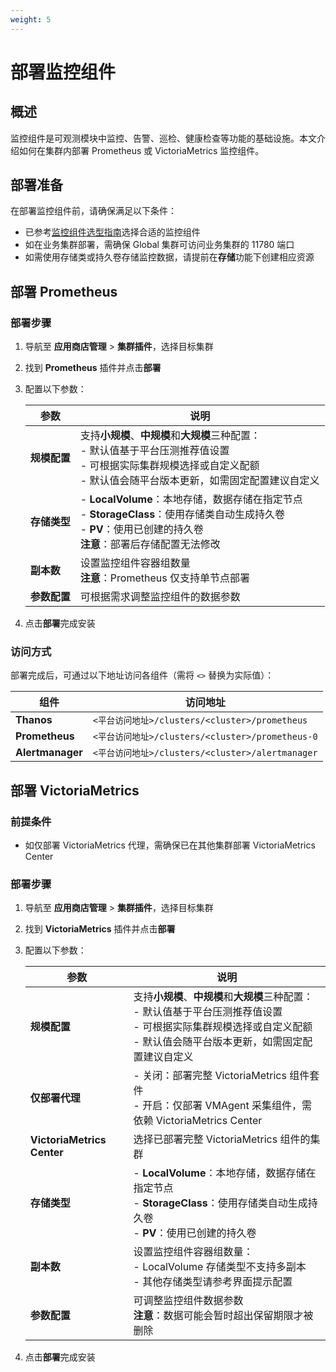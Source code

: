 ```yaml
---
weight: 5
---
```


# 部署监控组件

## 概述

监控组件是可观测模块中监控、告警、巡检、健康检查等功能的基础设施。本文介绍如何在集群内部署 Prometheus 或 VictoriaMetrics 监控组件。

## 部署准备

在部署监控组件前，请确保满足以下条件：

* 已参考[监控组件选型指南](../architecture/component_selection_suggestion.mdx)选择合适的监控组件
* 如在业务集群部署，需确保 Global 集群可访问业务集群的 11780 端口
* 如需使用存储类或持久卷存储监控数据，请提前在**存储**功能下创建相应资源

## 部署 Prometheus

### 部署步骤

1. 导航至 **应用商店管理** > **集群插件**，选择目标集群
2. 找到 **Prometheus** 插件并点击**部署**
3. 配置以下参数：

    | 参数 | 说明 |
    | ---- | ---- |
    | **规模配置** | 支持**小规模**、**中规模**和**大规模**三种配置：<br />- 默认值基于平台压测推荐值设置<br />- 可根据实际集群规模选择或自定义配额<br />- 默认值会随平台版本更新，如需固定配置建议自定义 |
    | **存储类型** | - **LocalVolume**：本地存储，数据存储在指定节点<br />- **StorageClass**：使用存储类自动生成持久卷<br />- **PV**：使用已创建的持久卷<br />**注意**：部署后存储配置无法修改 |
    | **副本数** | 设置监控组件容器组数量<br />**注意**：Prometheus 仅支持单节点部署 |
    | **参数配置** | 可根据需求调整监控组件的数据参数 |

4. 点击**部署**完成安装

### 访问方式

部署完成后，可通过以下地址访问各组件（需将 `<>` 替换为实际值）：

| 组件 | 访问地址 |
| --- | --- |
| **Thanos** | `<平台访问地址>/clusters/<cluster>/prometheus` |
| **Prometheus** | `<平台访问地址>/clusters/<cluster>/prometheus-0` |
| **Alertmanager** | `<平台访问地址>/clusters/<cluster>/alertmanager` |

## 部署 VictoriaMetrics

### 前提条件

* 如仅部署 VictoriaMetrics 代理，需确保已在其他集群部署 VictoriaMetrics Center

### 部署步骤

1. 导航至 **应用商店管理** > **集群插件**，选择目标集群
2. 找到 **VictoriaMetrics** 插件并点击**部署**
3. 配置以下参数：

    | 参数 | 说明 |
    | ---- | ---- |
    | **规模配置** | 支持**小规模**、**中规模**和**大规模**三种配置：<br />- 默认值基于平台压测推荐值设置<br />- 可根据实际集群规模选择或自定义配额<br />- 默认值会随平台版本更新，如需固定配置建议自定义 |
    | **仅部署代理** | - 关闭：部署完整 VictoriaMetrics 组件套件<br />- 开启：仅部署 VMAgent 采集组件，需依赖 VictoriaMetrics Center |
    | **VictoriaMetrics Center** | 选择已部署完整 VictoriaMetrics 组件的集群 |
    | **存储类型** | - **LocalVolume**：本地存储，数据存储在指定节点<br />- **StorageClass**：使用存储类自动生成持久卷<br />- **PV**：使用已创建的持久卷 |
    | **副本数** | 设置监控组件容器组数量：<br />- LocalVolume 存储类型不支持多副本<br />- 其他存储类型请参考界面提示配置 |
    | **参数配置** | 可调整监控组件数据参数<br />**注意**：数据可能会暂时超出保留期限才被删除 |

4. 点击**部署**完成安装
